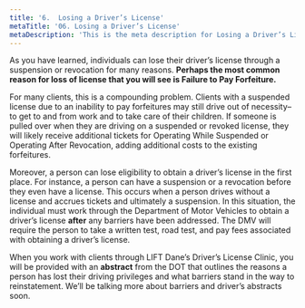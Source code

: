 ```yaml
---
title: '6.	Losing a Driver’s License'
metaTitle: '06. Losing a Driver’s License'
metaDescription: 'This is the meta description for Losing a Driver’s License'
---
```


As you have learned, individuals can lose their driver’s license through a suspension or revocation for many reasons. **Perhaps the most common reason for loss of license that you will see is Failure to Pay Forfeiture.**

For many clients, this is a compounding problem. Clients with a suspended license due to an inability to pay forfeitures may still drive out of necessity–to get to and from work and to take care of their children. If someone is pulled over when they are driving on a suspended or revoked license, they will likely receive additional tickets for Operating While Suspended or Operating After Revocation, adding additional costs to the existing forfeitures.

Moreover, a person can lose eligibility to obtain a driver’s license in the first place. For instance, a person can have a suspension or a revocation before they even have a license. This occurs when a person drives without a license and accrues tickets and ultimately a suspension. In this situation, the individual must work through the Department of Motor Vehicles to obtain a driver’s license **after** any barriers have been addressed. The DMV will require the person to take a written test, road test, and pay fees associated with obtaining a driver’s license.

When you work with clients through LIFT Dane’s Driver’s License Clinic, you will be provided with an **abstract** from the DOT that outlines the reasons a person has lost their driving privileges and what barriers stand in the way to reinstatement. We’ll be talking more about barriers and driver’s abstracts soon.

